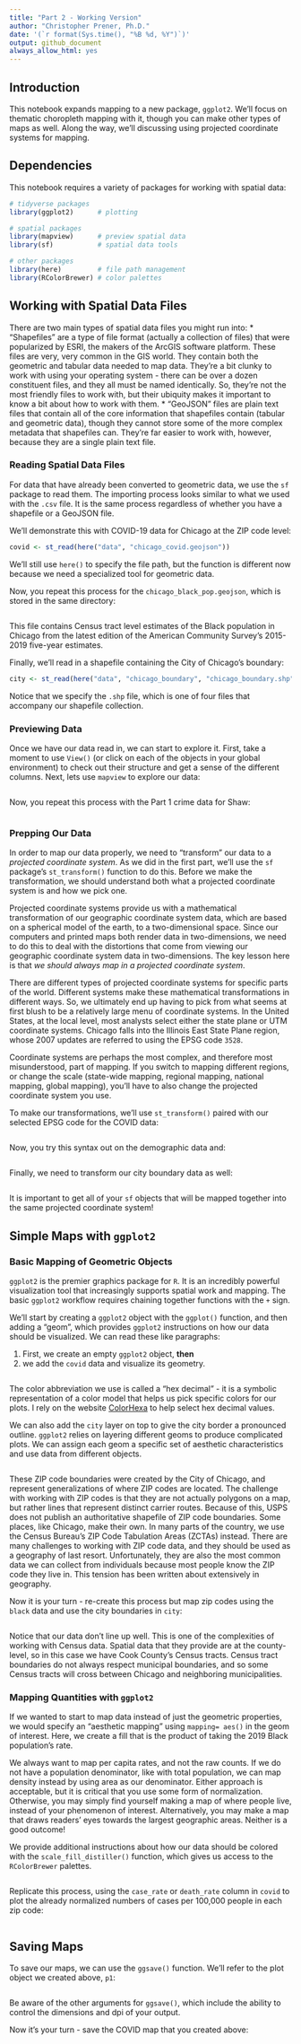 ```yaml
---
title: "Part 2 - Working Version"
author: "Christopher Prener, Ph.D."
date: '(`r format(Sys.time(), "%B %d, %Y")`)'
output: github_document
always_allow_html: yes
---
```


## Introduction
This notebook expands mapping to a new package, `ggplot2`. We'll focus on thematic choropleth mapping with it, though you can make other types of maps as well. Along the way, we'll discussing using projected coordinate systems for mapping.

## Dependencies
This notebook requires a variety of packages for working with spatial data:

```r
# tidyverse packages
library(ggplot2)      # plotting

# spatial packages
library(mapview)      # preview spatial data
library(sf)           # spatial data tools

# other packages
library(here)         # file path management
library(RColorBrewer) # color palettes
```

## Working with Spatial Data Files
There are two main types of spatial data files you might run into:
  * "Shapefiles" are a type of file format (actually a collection of files) that were popularized by ESRI, the makers of the ArcGIS software platform. These files are very, very common in the GIS world. They contain both the geometric and tabular data needed to map data. They're a bit clunky to work with using your operating system - there can be over a dozen constituent files, and they all must be named identically. So, they're not the most friendly files to work with, but their ubiquity makes it important to know a bit about how to work with them.
  * "GeoJSON" files are plain text files that contain all of the core information that shapefiles contain (tabular and geometric data), though they cannot store some of the more complex metadata that shapefiles can. They're far easier to work with, however, because they are a single plain text file. 

### Reading Spatial Data Files
For data that have already been converted to geometric data, we use the `sf` package to read them. The importing process looks similar to what we used with the `.csv` file. It is the same process regardless of whether you have a shapefile or a GeoJSON file. 

We'll demonstrate this with COVID-19 data for Chicago at the ZIP code level:

```r
covid <- st_read(here("data", "chicago_covid.geojson"))
```

We'll still use `here()` to specify the file path, but the function is different now because we need a specialized tool for geometric data.

Now, you repeat this process for the `chicago_black_pop.geojson`, which is stored in the same directory:

```r

```

This file contains Census tract level estimates of the Black population in Chicago from the latest edition of the American Community Survey's 2015-2019 five-year estimates.

Finally, we'll read in a shapefile containing the City of Chicago's boundary:

```r
city <- st_read(here("data", "chicago_boundary", "chicago_boundary.shp"))
```

Notice that we specify the `.shp` file, which is one of four files that accompany our shapefile collection.

### Previewing Data
Once we have our data read in, we can start to explore it. First, take a moment to use `View()` (or click on each of the objects in your global environment) to check out their structure and get a sense of the different columns. Next, lets use `mapview` to explore our data:

```r

```

Now, you repeat this process with the Part 1 crime data for Shaw:

```r

```

### Prepping Our Data
In order to map our data properly, we need to "transform" our data to a *projected coordinate system*. As we did in the first part, we'll use the `sf` package's `st_transform()` function to do this. Before we make the transformation, we should understand both what a projected coordinate system is and how we pick one.

Projected coordinate systems provide us with a mathematical transformation of our geographic coordinate system data, which are based on a spherical model of the earth, to a two-dimensional space. Since our computers and printed maps both render data in two-dimensions, we need to do this to deal with the distortions that come from viewing our geographic coordinate system data in two-dimensions. The key lesson here is that *we should always map in a projected coordinate system*.

There are different types of projected coordinate systems for specific parts of the world. Different systems make these mathematical transformations in different ways. So, we ultimately end up having to pick from what seems at first blush to be a relatively large menu of coordinate systems. In the United States, at the local level, most analysts select either the state plane or UTM coordinate systems. Chicago falls into the Illinois East State Plane region, whose 2007 updates are referred to using the EPSG code `3528`.

Coordinate systems are perhaps the most complex, and therefore most misunderstood, part of mapping. If you switch to mapping different regions, or change the scale (state-wide mapping, regional mapping, national mapping, global mapping), you'll have to also change the projected coordinate system you use.

To make our transformations, we'll use `st_transform()` paired with our selected EPSG code for the COVID data:

```r

```
 
Now, you try this syntax out on the demographic data and:

```r

```

Finally, we need to transform our city boundary data as well:

```r

```

It is important to get all of your `sf` objects that will be mapped together into the same projected coordinate system!

## Simple Maps with `ggplot2`
### Basic Mapping of Geometric Objects
`ggplot2` is the premier graphics package for `R`. It is an incredibly powerful visualization tool that increasingly supports spatial work and mapping. The basic `ggplot2` workflow requires chaining together functions with the `+` sign. 

We'll start by creating a `ggplot2` object with the `ggplot()` function, and then adding a "geom", which provides `ggplot2` instructions on how our data should be visualized. We can read these like paragraphs:

1. First, we create an empty `ggplot2` object, **then**
2. we add the `covid` data and visualize its geometry.

```r

```

The color abbreviation we use is called a "hex decimal" - it is a symbolic representation of a color model that helps us pick specific colors for our plots. I rely on the website [ColorHexa](http://colorhexa.com) to help select hex decimal values.

We can also add the `city` layer on top to give the city border a pronounced outline. `ggplot2` relies on layering different geoms to produce complicated plots. We can assign each geom a specific set of aesthetic characteristics and use data from different objects.

```r

```

These ZIP code boundaries were created by the City of Chicago, and represent generalizations of where ZIP codes are located. The challenge with working with ZIP codes is that they are not actually polygons on a map, but rather lines that represent distinct carrier routes. Because of this, USPS does not publish an authoritative shapefile of ZIP code boundaries. Some places, like Chicago, make their own. In many parts of the country, we use the Census Bureau's ZIP Code Tabulation Areas (ZCTAs) instead. There are many challenges to working with ZIP code data, and they should be used as a geography of last resort. Unfortunately, they are also the most common data we can collect from individuals because most people know the ZIP code they live in. This tension has been written about extensively in geography. 

Now it is your turn - re-create this process but map zip codes using the `black` data and use the city boundaries in `city`:

```r

```

Notice that our data don't line up well. This is one of the complexities of working with Census data. Spatial data that they provide are at the county-level, so in this case we have Cook County's Census tracts. Census tract boundaries do not always respect municipal boundaries, and so some Census tracts will cross between Chicago and neighboring municipalities.

### Mapping Quantities with `ggplot2`
If we wanted to start to map data instead of just the geometric properties, we would specify an "aesthetic mapping" using `mapping= aes()` in the geom of interest. Here, we create a fill that is the product of taking the 2019 Black population's rate. 

We always want to map per capita rates, and not the raw counts. If we do not have a population denominator, like with total population, we can map density instead by using area as our denominator. Either approach is acceptable, but it is critical that you use some form of normalization. Otherwise, you may simply find yourself making a map of where people live, instead of your phenomenon of interest. Alternatively, you may make a map that draws readers' eyes towards the largest geographic areas. Neither is a good outcome! 

We provide additional instructions about how our data should be colored with the `scale_fill_distiller()` function, which gives us access to the `RColorBrewer` palettes.

```r

```

Replicate this process, using the `case_rate` or `death_rate` column in `covid` to plot the already normalized numbers of cases per 100,000 people in each zip code:

```r

```

## Saving Maps
To save our maps, we can use the `ggsave()` function. We'll refer to the plot object we created above, `p1`:

```r

```

Be aware of the other arguments for `ggsave()`, which include the ability to control the dimensions and dpi of your output.

Now it's your turn - save the COVID map that you created above:

```r

```
